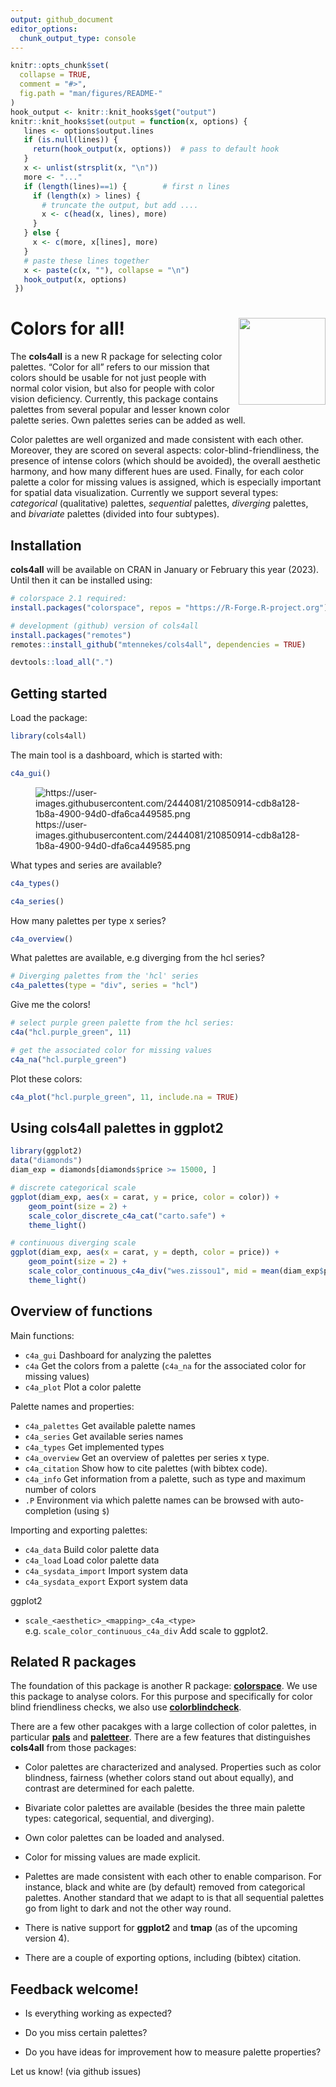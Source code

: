 ```yaml
---
output: github_document
editor_options: 
  chunk_output_type: console
---
```


<!-- README.md is generated from README.Rmd. Please edit that file -->

```r
knitr::opts_chunk$set(
  collapse = TRUE,
  comment = "#>",
  fig.path = "man/figures/README-"
)
hook_output <- knitr::knit_hooks$get("output")
knitr::knit_hooks$set(output = function(x, options) {
   lines <- options$output.lines
   if (is.null(lines)) {
     return(hook_output(x, options))  # pass to default hook
   }
   x <- unlist(strsplit(x, "\n"))
   more <- "..."
   if (length(lines)==1) {        # first n lines
     if (length(x) > lines) {
       # truncate the output, but add ....
       x <- c(head(x, lines), more)
     }
   } else {
     x <- c(more, x[lines], more)
   }
   # paste these lines together
   x <- paste(c(x, ""), collapse = "\n")
   hook_output(x, options)
 })
```

# Colors for all! <img src='inst/img/cols4all_logo.png' align="right" height="139" />

The **cols4all** is a new R package for selecting color palettes. "Color for all" refers to our mission that colors should be usable for not just people with normal color vision, but also for people with color vision deficiency. Currently, this package contains palettes from several popular and lesser known color palette series. Own palettes series can be added as well.

Color palettes are well organized and made consistent with each other. Moreover, they are scored on several aspects: color-blind-friendliness, the presence of intense colors (which should be avoided), the overall aesthetic harmony, and how many different hues are used. Finally, for each color palette a color for missing values is assigned, which is especially important for spatial data visualization. Currently we support several types: *categorical* (qualitative) palettes, *sequential* palettes, *diverging* palettes, and *bivariate* palettes (divided into four subtypes).

## Installation

**cols4all** will be available on CRAN in January or February this year (2023). Until then it can be installed using:

```r
# colorspace 2.1 required:
install.packages("colorspace", repos = "https://R-Forge.R-project.org")

# development (github) version of cols4all
install.packages("remotes")
remotes::install_github("mtennekes/cols4all", dependencies = TRUE)
```

```r
devtools::load_all(".")
```


## Getting started

Load the package:

```r
library(cols4all)
```

The main tool is a dashboard, which is started with:

```r
c4a_gui()
```

![https://user-images.githubusercontent.com/2444081/210850914-cdb8a128-1b8a-4900-94d0-dfa6ca449585.png](https://user-images.githubusercontent.com/2444081/210850914-cdb8a128-1b8a-4900-94d0-dfa6ca449585.png)


What types and series are available?

```r
c4a_types()

c4a_series()
```

How many palettes per type x series?

```r
c4a_overview()
```

What palettes are available, e.g diverging from the hcl series?

```r
# Diverging palettes from the 'hcl' series
c4a_palettes(type = "div", series = "hcl")
```

Give me the colors!

```r
# select purple green palette from the hcl series:
c4a("hcl.purple_green", 11)

# get the associated color for missing values
c4a_na("hcl.purple_green")
```

Plot these colors:

```r
c4a_plot("hcl.purple_green", 11, include.na = TRUE)
```



## Using cols4all palettes in ggplot2

```r
library(ggplot2)
data("diamonds")
diam_exp = diamonds[diamonds$price >= 15000, ]

# discrete categorical scale
ggplot(diam_exp, aes(x = carat, y = price, color = color)) +
	geom_point(size = 2) +
	scale_color_discrete_c4a_cat("carto.safe") +
	theme_light()

# continuous diverging scale
ggplot(diam_exp, aes(x = carat, y = depth, color = price)) +
	geom_point(size = 2) +
	scale_color_continuous_c4a_div("wes.zissou1", mid = mean(diam_exp$price)) +
	theme_light()
```		

## Overview of functions

Main functions:

*   `c4a_gui` Dashboard for analyzing the palettes
*   `c4a` Get the colors from a palette (`c4a_na` for the associated color for missing values)
*	`c4a_plot` Plot a color palette

Palette names and properties:

*   `c4a_palettes` Get available palette names
*   `c4a_series` Get available series names
*   `c4a_types` Get implemented types
* 	`c4a_overview` Get an overview of palettes per series x type.
*   `c4a_citation` Show how to cite palettes (with bibtex code).
*   `c4a_info` Get information from a palette, such as type and maximum number
    of colors
*   `.P` Environment via which palette names can be browsed with
    auto-completion (using `$`)

Importing and exporting palettes:

*   `c4a_data` Build color palette data
*   `c4a_load` Load color palette data
*   `c4a_sysdata_import` Import system data
*   `c4a_sysdata_export` Export system data

ggplot2

* 	`scale_<aesthetic>_<mapping>_c4a_<type>` e.g. `scale_color_continuous_c4a_div` Add scale to ggplot2. 


## Related R packages

The foundation of this package is another R package: [**colorspace**](https://colorspace.r-forge.r-project.org/). We use this package to analyse colors. For this purpose and specifically for color blind friendliness checks, we also use [**colorblindcheck**](https://github.com/Nowosad/colorblindcheck).

There are a few other pacakges with a large collection of color palettes, in particular [**pals**](https://kwstat.github.io/pals/) and [**paletteer**](https://github.com/EmilHvitfeldt/paletteer). There are a few features that distinguishes **cols4all** from those packages:

*	Color palettes are characterized and analysed. Properties such as color blindness, fairness (whether colors stand out about equally), and contrast are determined for each palette.

*	Bivariate color palettes are available (besides the three main palette types: categorical, sequential, and diverging).

*	Own color palettes can be loaded and analysed.

*	Color for missing values are made explicit.

*   Palettes are made consistent with each other to enable comparison. For instance, black and white are (by default) removed from categorical palettes. Another standard that we adapt to is that all sequential palettes go from light to dark and not the other way round.

*   There is native support for **ggplot2** and **tmap** (as of the
    upcoming version 4).
    
*	There are a couple of exporting options, including (bibtex) citation.

## Feedback welcome!

* Is everything working as expected?

* Do you miss certain palettes?

* Do you have ideas for improvement how to measure palette properties?

Let us know! (via github issues)

